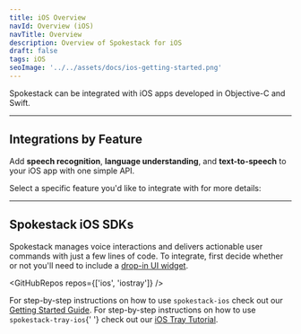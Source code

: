 ```yaml
---
title: iOS Overview
navId: Overview (iOS)
navTitle: Overview
description: Overview of Spokestack for iOS
draft: false
tags: iOS
seoImage: '../../assets/docs/ios-getting-started.png'
---
```



<p className="title">
  Spokestack can be integrated with iOS apps developed in Objective-C and Swift.
</p>

---

## Integrations by Feature

Add **speech recognition**, **language understanding**, and **text-to-speech** to your iOS app with one simple API.

Select a specific feature you'd like to integrate with for more details:

<Configurator hideLinks platform="ios" />

---

## Spokestack iOS SDKs

Spokestack manages voice interactions and delivers actionable user commands with just a few lines of code. To integrate, first decide whether or not you'll need to include a <a href='/docs/ios/tray'>drop-in UI widget</a>.

<GitHubRepos repos={['ios', 'iostray']} />

<Info>
  For step-by-step instructions on how to use <code>spokestack-ios</code> check
  out our <a href="/docs/ios/getting-started">Getting Started Guide</a>.
</Info>

<Info>
  For step-by-step instructions on how to use <code>spokestack-tray-ios</code>{' '}
  check out our <a href="/docs/ios/tray">iOS Tray Tutorial</a>.
</Info>
